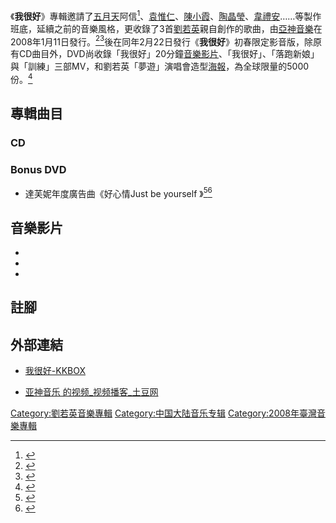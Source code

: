 {{otheruses|我很好 (漫畫)|other=本頁面的介紹是劉若英在2008年1月11日發行的專輯歌曲，同名或類似名的其它條目描述}}
{{Infobox Album
| Name           = 我很好
| Type           = 專輯
| Longtype       = 
| Artist         = 劉若英
| Cover          = 
| Released       = 2008年1月11日
| Recorded       = 
| Genre          = [[華語流行音樂|華語流行音樂]]
| Length         = 
| Label          = [[亞神音樂|亞神音樂]]
| Producer       = 
| Reviews        = 
| Last album     = '''[[一整夜|一整夜]]'''<br/>(2005)
| This album     = '''我很好'''<br/>(2008)
| Next album     = '''[[在一起_(劉若英專輯)|在一起]]'''<br/>(2010)
| extra cover1   = 
}}

《'''我很好'''》專輯邀請了[[五月天|五月天]]阿信<ref>{{cite news|title=劉若英整整折磨五月天阿信兩個月，終於成全「我很好」|url=http://inews.iwant-radio.com/archives/16788|accessdate=2017-06-09|agency=銀河娛樂新聞|archive-date=2019-01-23|archive-url=https://web.archive.org/web/20190123183839/http://inews.iwant-radio.com/archives/16788|dead-url=no}}</ref>、[[袁惟仁|袁惟仁]]、[[陳小霞|陳小霞]]、[[陶晶瑩|陶晶瑩]]、[[韋禮安|韋禮安]]……等製作班底，延續之前的音樂風格，更收錄了3首[[劉若英|劉若英]]親自創作的歌曲，由[[亞神音樂|亞神音樂]]在2008年1月11日發行。<ref>{{cite news|title=http://www.chinanews.com/yl/kong/news/2008/01-23/1143430.shtml|url=http://www.chinanews.com/yl/kong/news/2008/01-23/1143430.shtml|accessdate=2017-06-09|agency=中新網|archive-date=2014-01-05|archive-url=https://web.archive.org/web/20140105185234/http://www.chinanews.com/yl/kong/news/2008/01-23/1143430.shtml|dead-url=no}}</ref><ref>{{Cite web |url= http://www.asiamuse.com.tw/album.php?id=96 |title= 我很好 |author= 劉若英 |date= 2008-01-11 |publisher= 亞神音樂娛樂 - AsiaMuse |language= zh-tw |accessdate= 2011-04-19 |quote=  |archive-date= 2019-01-23 |archive-url= https://web.archive.org/web/20190123211449/http://www.asiamuse.com.tw/album.php?id=96 |dead-url= no }}</ref>後在同年2月22日發行《'''我很好'''》初春限定影音版，除原有CD曲目外，DVD尚收錄「我很好」20分鐘[[音樂影片|音樂影片]]、「我很好」、「落跑新娘」與「訓練」三部MV，和劉若英「夢遊」演唱會造型[[海報|海報]]，為全球限量的5000份。<ref>{{Cite web |url= http://www.asiamuse.com.tw/album.php?id=97 |title= 我很好(初春限定影音版) |author= 劉若英 |date= 2008-02-22 |publisher= 亞神音樂娛樂 - AsiaMuse |language= zh-tw |accessdate= 2011-04-19 |quote=  |archive-date= 2019-01-23 |archive-url= https://web.archive.org/web/20190123211449/http://www.asiamuse.com.tw/album.php?id=97 |dead-url= no }}</ref>

==專輯曲目==
===CD===
{{Tracklist
| extra_column = 备注

| title1 = 我很好
| music1 = [[陳忠義|陳忠義]]
| lyrics1 = [[五月天|五月天]][[陳信宏|阿信]]
| arranger1 = 周恆毅
| producer1 = 
| longnote1 = 電影《[[八月迷情|把愛找回來]]》中文預告曲
| length1 = 4:32

| title2 = 熊
| music2 = [[易桀齊|易桀齊]]
| lyrics2 = [[葛大為|葛大為]]
| arranger2 = 
| producer2 = 
| length2 = 3:58

| title3 = 落跑新娘
| music3 = 歐陽業鴻
| lyrics3 = 葛大為
| arranger3 = 
| producer3 = 
| length3 = 3:51

| title4 =  給你
| music4 = [[袁惟仁|袁惟仁]]
| lyrics4 = [[陶晶瑩|陶晶瑩]]
| arranger4 = 
| producer4 = 
| longnote4 = 
| length4 = 4:07

| title5 = 還是一樣
| music5 = 韋禮安
| lyrics5 = [[韋禮安|韋禮安]]
| arranger5 = 
| producer5 = 
| length5 = 4:08

| title6 = 梔子花
| music6 = 劉若英
| lyrics6 = [[劉若英|劉若英]]
| arranger6 = 
| producer6 = 
| longnote6 = 
| length6 = 3:47

| title7 = 靜靜坐著
| music7 = 劉若英
| lyrics7 = 劉若英
| arranger7 = 
| producer7 = 
| length7 = 4:41

| title8 = 口香糖
| music8 = [[陳小霞|陳小霞]]
| lyrics8 = [[施立|施立]]
| arranger8 = 
| producer8 = 
| length8 = 4:41

| title9 = 12月3日，北京
| music9 = 袁惟仁
| lyrics9 = 袁惟仁
| arranger9 = 
| producer9 = 
| length9 = 5:16

| title10 = 訓練
| music10 = 劉若英
| lyrics10 = 劉若英
| arranger10 = 
| producer10 = 
| length10 = 3:54

| title11 = 不能跟情人說的話
| longnote11 = feat. [[范瑋琪|范瑋琪]]
| music11 = 陳小霞
| lyrics11 = [[姚若龍|姚若龍]]
| arranger11 = 
| producer11 = 
| length11 = 4:16
}}

===Bonus DVD===
*達芙妮年度廣告曲《好心情Just be yourself 》<ref>{{YouTube|hR5EJd-pWiY|好心情Just be yourself－劉若英}}</ref><ref>{{Cite web |url= http://www.books.com.tw/exep/cdfile.php?item=0020122820 |title= 劉若英 /我很好 |author=  |date= 2008-01-11 |publisher= 博客來音樂館 |language= zh-tw |accessdate= 2011-04-21 |quote= Bonus DVD 劉若英代言年度廣告曲達芙妮《好心情Just be yourself 》CF/ MV影像全記錄 |archive-date= 2010-05-16 |archive-url= https://web.archive.org/web/20100516063934/http://www.books.com.tw/exep/cdfile.php?item=0020122820 |dead-url= no }}</ref>

==音樂影片==
*{{YouTube|A-aBiDeWNzw|我很好}}
*{{YouTube|MAxAqjPT3Fo|落跑新娘}}
*{{YouTube|dqgoL1AmjWc|訓練}}

==註腳==
{{reflist|2}}

==外部連結==
*{{zh-tw}} [http://tw.kkbox.com/album/4fwrqKPQbOEGk.A00Okp008l-index.html#album-description 我很好-KKBOX]{{Dead link|date=2019年4月 |bot=InternetArchiveBot |fix-attempted=yes }}
*{{zh-cn}} [http://www.tudou.com/home/item_u16942350s0p1.html 亚神音乐 的视频_视频播客_土豆网]

{{刘若英}}

[[Category:劉若英音樂專輯|Category:劉若英音樂專輯]]
[[Category:中国大陆音乐专辑|Category:中国大陆音乐专辑]]
[[Category:2008年臺灣音樂專輯|Category:2008年臺灣音樂專輯]]